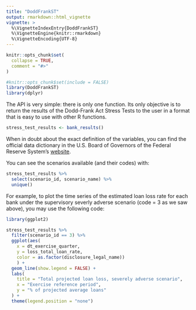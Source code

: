 ```yaml
---
title: "DoddFrankST"
output: rmarkdown::html_vignette
vignette: >
  %\VignetteIndexEntry{DoddFrankST}
  %\VignetteEngine{knitr::rmarkdown}
  %\VignetteEncoding{UTF-8}
---
```


```r
knitr::opts_chunk$set(
  collapse = TRUE,
  comment = "#>"
)
```


```r
#knitr::opts_chunk$set(include = FALSE)
library(DoddFrankST)
library(dplyr)
```

The API is very simple: there is only one function. Its only objective is to return the results of the Dodd-Frank Act Stress Tests to the user in a format that is easy to use with other R functions.

```r
stress_test_results <- bank_results()
```

When in doubt about the exact definition of the variables, you can find the official data dictionary in the U.S. Board of Governors of the Federal Reserve System's [website](https://www.federalreserve.gov/supervisionreg/files/DFAST_data_dictionary.pdf).

You can see the scenarios available (and their codes) with:
```r
stress_test_results %>% 
  select(scenario_id, scenario_name) %>% 
  unique()
```

For example, to plot the time series of the estimated loan loss rate for each bank under the supervisory severly adverse scenario (code = 3 as we saw above), you may use the following code:

```r
library(ggplot2)

stress_test_results %>% 
  filter(scenario_id == 3) %>% 
  ggplot(aes(
    x = dt_exercise_quarter, 
    y = loss_total_loan_rate, 
    color = as.factor(disclosure_legal_name))
    ) +
  geom_line(show.legend = FALSE) +
  labs(
    title = "Total projected loan loss, severely adverse scenario",
    x = "Exercise reference period",
    y = "% of projected average loans"
  ) +
  theme(legend.position = "none")
```

